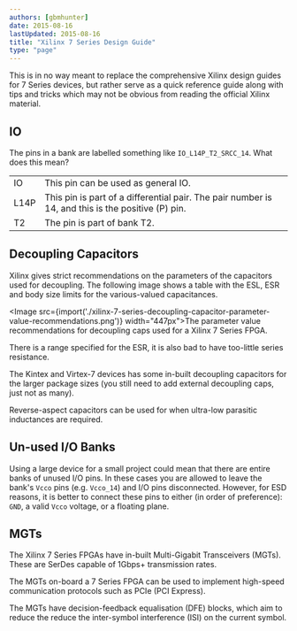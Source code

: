 ```yaml
---
authors: [gbmhunter]
date: 2015-08-16
lastUpdated: 2015-08-16
title: "Xilinx 7 Series Design Guide"
type: "page"
---
```


This is in no way meant to replace the comprehensive Xilinx design guides for 7 Series devices, but rather serve as a quick reference guide along with tips and tricks which may not be obvious from reading the official Xilinx material.

## IO

The pins in a bank are labelled something like `IO_L14P_T2_SRCC_14`. What does this mean?

<table>
  <tbody>
    <tr>
      <td>IO</td>
      <td>This pin can be used as general IO.</td>
    </tr>
    <tr>
      <td>L14P</td>
      <td>This pin is part of a differential pair. The pair number is 14, and this is the positive (P) pin.</td>
    </tr>
    <tr>
      <td>T2</td>
      <td>The pin is part of bank T2.</td>
    </tr>
  </tbody>
</table>

## Decoupling Capacitors

Xilinx gives strict recommendations on the parameters of the capacitors used for decoupling. The following image shows a table with the ESL, ESR and body size limits for the various-valued capacitances.

<Image src={import('./xilinx-7-series-decoupling-capacitor-parameter-value-recommendations.png')} width="447px">The parameter value recommendations for decoupling caps used for a Xilinx 7 Series FPGA.</Image>

<Aside type="note">
There is a range specified for the ESR, it is also bad to have too-little series resistance.
</Aside>

The Kintex and Virtex-7 devices has some in-built decoupling capacitors for the larger package sizes (you still need to add external decoupling caps, just not as many).

Reverse-aspect capacitors can be used for when ultra-low parasitic inductances are required.

## Un-used I/O Banks

Using a large device for a small project could mean that there are entire banks of unused I/O pins. In these cases you are allowed to leave the bank's `Vcco` pins (e.g. `Vcco_14`) and I/O pins disconnected. However, for ESD reasons, it is better to connect these pins to either (in order of preference): `GND`, a valid `Vcco` voltage, or a floating plane.

## MGTs

The Xilinx 7 Series FPGAs have in-built Multi-Gigabit Transceivers (MGTs). These are SerDes capable of 1Gbps+ transmission rates.

The MGTs on-board a 7 Series FPGA can be used to implement high-speed communication protocols such as PCIe (PCI Express).

The MGTs have decision-feedback equalisation (DFE) blocks, which aim to reduce the reduce the inter-symbol interference (ISI) on the current symbol.
